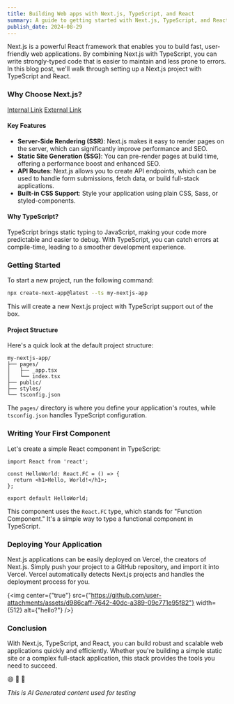 ```yaml
---
title: Building Web apps with Next.js, TypeScript, and React  
summary: A guide to getting started with Next.js, TypeScript, and React to build modern web applications.  
publish_date: 2024-08-29
---
```


Next.js is a powerful React framework that enables you to build fast, user-friendly web applications. By combining Next.js with TypeScript, you can write strongly-typed code that is easier to maintain and less prone to errors. In this blog post, we'll walk through setting up a Next.js project with TypeScript and React.

### Why Choose Next.js?

[Internal Link](/blog)
[External Link](https://something.xyz)

#### Key Features

- **Server-Side Rendering (SSR)**: Next.js makes it easy to render pages on the server, which can significantly improve performance and SEO.
- **Static Site Generation (SSG)**: You can pre-render pages at build time, offering a performance boost and enhanced SEO.
- **API Routes**: Next.js allows you to create API endpoints, which can be used to handle form submissions, fetch data, or build full-stack applications.
- **Built-in CSS Support**: Style your application using plain CSS, Sass, or styled-components.

#### Why TypeScript?

TypeScript brings static typing to JavaScript, making your code more predictable and easier to debug. With TypeScript, you can catch errors at compile-time, leading to a smoother development experience.


### Getting Started

To start a new project, run the following command:

```bash
npx create-next-app@latest --ts my-nextjs-app
```

This will create a new Next.js project with TypeScript support out of the box.

#### Project Structure

Here's a quick look at the default project structure:

```
my-nextjs-app/
├── pages/
│   ├── _app.tsx
│   └── index.tsx
├── public/
├── styles/
└── tsconfig.json
```

The `pages/` directory is where you define your application's routes, while `tsconfig.json` handles TypeScript configuration.


### Writing Your First Component

Let's create a simple React component in TypeScript:

```Component.tsx
import React from 'react';

const HelloWorld: React.FC = () => {
  return <h1>Hello, World!</h1>;
};

export default HelloWorld;
```

This component uses the `React.FC` type, which stands for "Function Component." It's a simple way to type a functional component in TypeScript.


### Deploying Your Application

Next.js applications can be easily deployed on Vercel, the creators of Next.js. Simply push your project to a GitHub repository, and import it into Vercel. Vercel automatically detects Next.js projects and handles the deployment process for you.

{<img center={"true"} src={"https://github.com/user-attachments/assets/d986caff-7642-40dc-a389-09c771e95f82"} width={512} alt={"hello?"} />}


### Conclusion

With Next.js, TypeScript, and React, you can build robust and scalable web applications quickly and efficiently. Whether you're building a simple static site or a complex full-stack application, this stack provides the tools you need to succeed.

😄 🎉 🚀

*This is AI Generated content used for testing*
